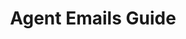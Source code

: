 ---
title: "Agent Emails Guide"
description: "The Agent Emails page lets you automate, personalize, and optimize email outreach campaigns with AI-generated content, templates, and tracking tools for effective communication."
---